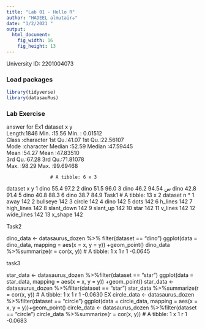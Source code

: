 ```yaml
---
title: "Lab 01 - Hello R"
author: "HADEEL almutairه"
date: "1/2/2021 "
output: 
  html_document: 
    fig_width: 16
    fig_height: 13
---
```


University ID: 2201004073

### Load packages

```r
library(tidyverse) 
library(datasauRus)
```

### Lab Exercise
answer for Ex1
   dataset                x               y           
 Length:1846        Min.   :15.56   Min.   : 0.01512  
 Class :character   1st Qu.:41.07   1st Qu.:22.56107  
 Mode  :character   Median :52.59   Median :47.59445  
                    Mean   :54.27   Mean   :47.83510  
                    3rd Qu.:67.28   3rd Qu.:71.81078  
                    Max.   :98.29   Max.   :99.69468
                    
                    # A tibble: 6 x 3
  dataset     x     y
  <chr>   <dbl> <dbl>
1 dino     55.4  97.2
2 dino     51.5  96.0
3 dino     46.2  94.5س
4 dino     42.8  91.4
5 dino     40.8  88.3
6 dino     38.7  84.9
Task1
# A tibble: 13 x 2
   dataset        n
 * <chr>      <int>
 1 away         142
 2 bullseye     142
 3 circle       142
 4 dino         142
 5 dots         142
 6 h_lines      142
 7 high_lines   142
 8 slant_down   142
 9 slant_up     142
10 star         142
11 v_lines      142
12 wide_lines   142
13 x_shape      142

Task2

dino_data <- datasaurus_dozen %>% filter(dataset == "dino")
ggplot(data = dino_data, mapping = aes(x = x, y = y)) +geom_point()
dino_data %>%summarize(r = cor(x, y))
# A tibble: 1 x 1
        r
    <dbl>
1 -0.0645

task3

star_data <- datasaurus_dozen %>%filter(dataset == "star")
ggplot(data = star_data, mapping = aes(x = x, y = y)) +geom_point()
star_data <- datasaurus_dozen %>%filter(dataset == "star")
star_data %>%summarize(r = cor(x, y))
# A tibble: 1 x 1
        r
    <dbl>
1 -0.0630
EX 
circle_data <- datasaurus_dozen %>%filter(dataset == "circle")
ggplot(data = circle_data, mapping = aes(x = x, y = y))+geom_point()
circle_data <- datasaurus_dozen %>%filter(dataset == "circle")
circle_data %>%summarize(r = cor(x, y))
# A tibble: 1 x 1
        r
    <dbl>
1 -0.0683